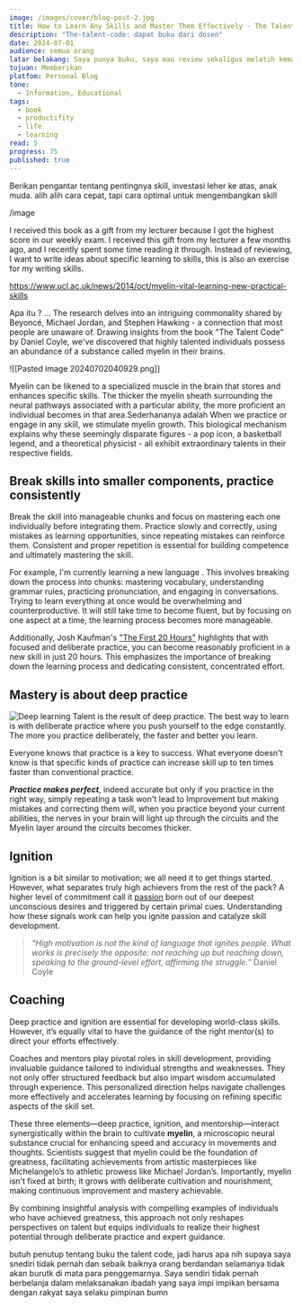 ```yaml
---
image: /images/cover/blog-post-2.jpg
title: How to Learn Any Skills and Master Them Effectively - The Talent Code
description: "The-talent-code: dapat buku dari dosen"
date: 2024-07-01
audience: semua orang
latar belakang: Saya punya buku, saya mau review sekaligus melatih kemampuan menulis saya
tujuan: Memberikan
platfom: Personal Blog
tone:
  - Information, Educational
tags:
  - book
  - productifity
  - life
  - learning
read: 5
progress: 75
published: true
---
```

Berikan pengantar tentang pentingnya skill, investasi leher ke atas, anak muda. alih alih cara cepat, tapi cara optimal untuk mengembangkan skill

/image

I received this book as a gift from my lecturer because I got the highest score in our weekly exam. I received this gift from my lecturer a few months ago, and I recently spent some time reading it through. Instead of reviewing, I want to write ideas about specific learning to skills, this is also an exercise for my writing skills.

https://www.ucl.ac.uk/news/2014/oct/myelin-vital-learning-new-practical-skills

Apa itu ? ... The research delves into an intriguing commonality shared by Beyoncé, Michael Jordan, and Stephen Hawking - a connection that most people are unaware of. Drawing insights from the book "The Talent Code" by Daniel Coyle, we've discovered that highly talented individuals possess an abundance of a substance called myelin in their brains.

![[Pasted image 20240702040929.png]]

Myelin can be likened to a specialized muscle in the brain that stores and enhances specific skills. The thicker the myelin sheath surrounding the neural pathways associated with a particular ability, the more proficient an individual becomes in that area.Sederhananya adalah When we practice or engage in any skill, we stimulate myelin growth. This biological mechanism explains why these seemingly disparate figures - a pop icon, a basketball legend, and a theoretical physicist - all exhibit extraordinary talents in their respective fields.
## Break skills into smaller components, practice consistently

Break the skill into manageable chunks and focus on mastering each one individually before integrating them. Practice slowly and correctly, using mistakes as learning opportunities, since repeating mistakes can reinforce them. Consistent and proper repetition is essential for building competence and ultimately mastering the skill.

For example, I'm currently learning a new language . This involves breaking down the process into chunks: mastering vocabulary, understanding grammar rules, practicing pronunciation, and engaging in conversations. Trying to learn everything at once would be overwhelming and counterproductive. It will still take time to become fluent, but by focusing on one aspect at a time, the learning process becomes more manageable. 

Additionally, Josh Kaufman's ["The First 20 Hours"](https://wanderingaimfully.com/146-2/#:~:text=1.,a%20song%20in%2020%20hours.) highlights that with focused and deliberate practice, you can become reasonably proficient in a new skill in just 20 hours. This emphasizes the importance of breaking down the learning process and dedicating consistent, concentrated effort.
## Mastery is about deep practice
![Deep learning](https://media1.giphy.com/media/v1.Y2lkPTc5MGI3NjExemUzMmVlZHNrOTkyOXM1NXozMm00d3JpY3Znd2E3dmo5aG9tOWpteiZlcD12MV9pbnRlcm5hbF9naWZfYnlfaWQmY3Q9Zw/fhAwk4DnqNgw8/200.webp)
Talent is the result of deep practice. The best way to learn is with deliberate practice where you push yourself to the edge constantly. The more you practice deliberately, the faster and better you learn.

Everyone knows that practice is a key to success. What everyone doesn't know is that specific kinds of practice can increase skill up to ten times faster than conventional practice.

***Practice makes perfect***, indeed accurate but only if you practice in the right way, simply repeating a task won't lead to Improvement but making mistakes and correcting them will, when you practice beyond your current abilities, the nerves in your brain will light up through the circuits and the Myelin layer around the circuits becomes thicker.
## Ignition 
Ignition is a bit similar to motivation; we all need it to get things started. However, what separates truly high achievers from the rest of the pack? A higher level of commitment call it [passion](https://medium.com/@sargam0122/what-is-passion-f731df8e0cb) born out of our deepest unconscious desires and triggered by certain primal cues. Understanding how these signals work can help you ignite passion and catalyze skill development.

> _“High motivation is not the kind of language that ignites people. What works is precisely the opposite: not reaching up but reaching down, speaking to the ground-level effort, affirming the struggle.”_ Daniel Coyle
## Coaching 
Deep practice and ignition are essential for developing world-class skills. However, it’s equally vital to have the guidance of the right mentor(s) to direct your efforts effectively.

Coaches and mentors play pivotal roles in skill development, providing invaluable guidance tailored to individual strengths and weaknesses. They not only offer structured feedback but also impart wisdom accumulated through experience. This personalized direction helps navigate challenges more effectively and accelerates learning by focusing on refining specific aspects of the skill set.

These three elements—deep practice, ignition, and mentorship—interact synergistically within the brain to cultivate **myelin**, a microscopic neural substance crucial for enhancing speed and accuracy in movements and thoughts. Scientists suggest that myelin could be the foundation of greatness, facilitating achievements from artistic masterpieces like Michelangelo’s to athletic prowess like Michael Jordan’s. Importantly, myelin isn't fixed at birth; it grows with deliberate cultivation and nourishment, making continuous improvement and mastery achievable.

By combining insightful analysis with compelling examples of individuals who have achieved greatness, this approach not only reshapes perspectives on talent but equips individuals to realize their highest potential through deliberate practice and expert guidance.

butuh penutup tentang buku the talent code, jadi harus apa nih supaya saya snediri tidak pernah dan sebaik baiknya orang berdandan selamanya tidak akan burutk di mata para penggemarnya. Saya sendiri tidak pernah berbelanja dalam melaksanakan ibadah yang saya impi impikan bersama dengan rakyat saya selaku pimpinan bumn 